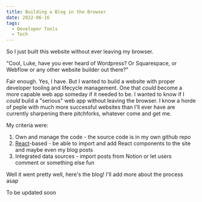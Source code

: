 ```yaml
---
title: Building a Blog in the Browser
date: 2022-06-16
tags:
  - Developer Tools
  - Tech
---
```


So I just built this website without ever leaving my browser. 

"Cool, Luke, have you ever heard of Wordpress? Or Squarespace, or Webflow or any other website builder out there?"

Fair enough. Yes, I have. But I wanted to build a website with proper developer tooling and lifecycle management. One that _could_ become a more capable web app someday if it needed to be. I wanted to know if I _could_ build a "serious" web app without leaving the browser. I know a horde of peple with much more successful websites than I'll ever have are currently sharpening there pitchforks, whatever come and get me.

My criteria were:

1. Own and manage the code - the source code is in my own github repo
2. [React](www.reactjs.com)-based - be able to import and add React components to the site and maybe even my blog posts
3. Integrated data sources - import posts from Notion or let users comment or something else fun


Well it went pretty well, here's the blog! I'll add more about the process asap

To be updated soon